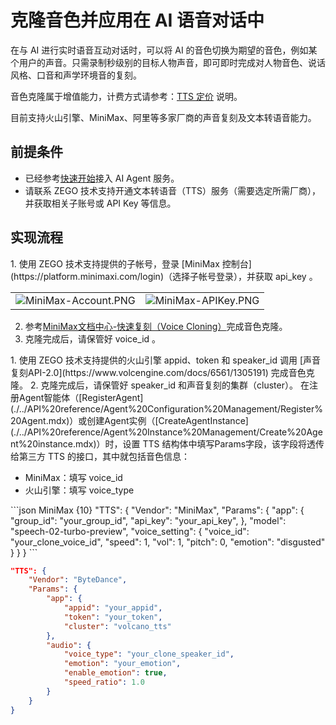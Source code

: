 # 克隆音色并应用在 AI 语音对话中

在与 AI 进行实时语音互动对话时，可以将 AI 的音色切换为期望的音色，例如某个用户的声音。只需录制秒级别的目标人物声音，即可即时完成对人物音色、说话风格、口音和声学环境音的复刻。

音色克隆属于增值能力，计费方式请参考：[TTS 定价](/aiagent-android/introduction/pricing#tts文本转语音) 说明。

<Note title="说明">目前支持火山引擎、MiniMax、阿里等多家厂商的声音复刻及文本转语音能力。</Note>

## 前提条件

- 已经参考[快速开始](./../Quick%20start.mdx)接入 AI Agent 服务。
- 请联系 ZEGO 技术支持开通文本转语音（TTS）服务（需要选定所需厂商），并获取相关子账号或 API Key 等信息。

## 实现流程

<Steps>
<Step title="按各厂商指引克隆音色">
<Tabs>
<Tab title="MiniMax">
1. 使用 ZEGO 技术支持提供的子帐号，登录 [MiniMax 控制台](https://platform.minimaxi.com/login)（选择子帐号登录），并获取 api_key 。

|                                                                                                                                                                                                   |                                                                                                                                                                                                  |
| ------------------------------------------------------------------------------------------------------------------------------------------------------------------------------------------------- | ------------------------------------------------------------------------------------------------------------------------------------------------------------------------------------------------ |
| <Frame width="auto" height="256" caption=""><img src="https://media-resource.spreading.io/docuo/workspace564/27e54a759d23575969552654cb45bf89/1d02312c2c.PNG" alt="MiniMax-Account.PNG"/></Frame> | <Frame width="auto" height="256" caption=""><img src="https://media-resource.spreading.io/docuo/workspace564/27e54a759d23575969552654cb45bf89/a57770ff04.PNG" alt="MiniMax-APIKey.PNG"/></Frame> |

2. 参考[MiniMax文档中心-快速复刻（Voice Cloning）](https://platform.minimaxi.com/document/Voice%20Cloning?key=66719032a427f0c8a570165b#GuPbbFheke90twNM9xfS1Akp)完成音色克隆。
3. 克隆完成后，请保管好 voice_id 。
</Tab>
<Tab title="火山引擎">
1. 使用 ZEGO 技术支持提供的火山引擎 appid、token 和 speaker_id 调用 [声音复刻API-2.0](https://www.volcengine.com/docs/6561/1305191) 完成音色克隆。
2. 克隆完成后，请保管好 speaker_id 和声音复刻的集群（cluster）。
</Tab>
</Tabs>
</Step>
<Step title="在语音对话中使用克隆的音色">
在注册Agent智能体（[RegisterAgent](./../API%20reference/Agent%20Configuration%20Management/Register%20Agent.mdx)）或创建Agent实例（[CreateAgentInstance](./../API%20reference/Agent%20Instance%20Management/Create%20Agent%20instance.mdx)）时，设置 TTS 结构体中填写Params字段，该字段将透传给第三方 TTS 的接口，其中就包括音色信息：

- MiniMax：填写 voice_id
- 火山引擎：填写 voice_type

<CodeGroup>
```json MiniMax {10}
"TTS": {
    "Vendor": "MiniMax",
    "Params": {
        "app": {
            "group_id": "your_group_id",
            "api_key":  "your_api_key",
        },
        "model": "speech-02-turbo-preview",
        "voice_setting": {
            "voice_id": "your_clone_voice_id",
            "speed": 1,
            "vol": 1,
            "pitch": 0,
            "emotion": "disgusted"
        }
    }
}
```

```json 火山引擎 {10}
"TTS": {
    "Vendor": "ByteDance",
    "Params": {
        "app": {
            "appid": "your_appid",
            "token": "your_token",
            "cluster": "volcano_tts"
        },
        "audio": {
            "voice_type": "your_clone_speaker_id",
            "emotion": "your_emotion",
            "enable_emotion": true,
            "speed_ratio": 1.0
        }
    }
}
```
</CodeGroup>
</Step>
</Steps>